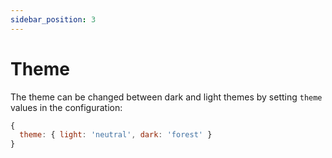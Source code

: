 ```yaml
---
sidebar_position: 3
---
```


# Theme

The theme can be changed between dark and light themes by setting `theme` values in the configuration:

```js
{
  theme: { light: 'neutral', dark: 'forest' }
}
```
